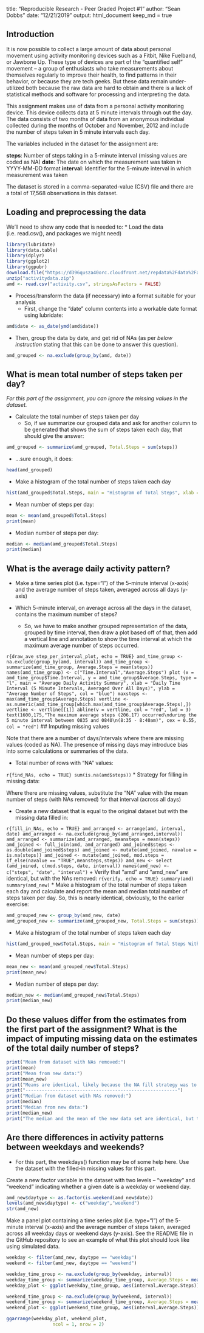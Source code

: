 title: "Reproducible Research - Peer Graded Project #1"
author: "Sean Dobbs"
date: "12/21/2019"
output: html_document
keep_md = true

## Introduction

It is now possible to collect a large amount of data about personal movement using activity monitoring devices such as a Fitbit, Nike Fuelband, or Jawbone Up. These type of devices are part of the “quantified self” movement – a group of enthusiasts who take measurements about themselves regularly to improve their health, to find patterns in their behavior, or because they are tech geeks. But these data remain under-utilized both because the raw data are hard to obtain and there is a lack of statistical methods and software for processing and interpreting the data.

This assignment makes use of data from a personal activity monitoring device. This device collects data at 5 minute intervals through out the day. The data consists of two months of data from an anonymous individual collected during the months of October and November, 2012 and include the number of steps taken in 5 minute intervals each day.

The variables included in the dataset for the assignment are:

**steps**: Number of steps taking in a 5-minute interval (missing values are coded as \color{red}{\verb|NA|}NA)
**date**: The date on which the measurement was taken in YYYY-MM-DD format
**interval**: Identifier for the 5-minute interval in which measurement was taken

The dataset is stored in a comma-separated-value (CSV) file and there are a total of 17,568 observations in this dataset.

## Loading and preprocessing the data

We'll need to show any code that is needed to:
* Load the data (i.e. read.csv(), and packages we might need)

```r
library(lubridate)
library(data.table)
library(dplyr)
library(ggplot2)
library(ggpubr)
download.file("https://d396qusza40orc.cloudfront.net/repdata%2Fdata%2Factivity.zip", destfile = "activitydata.zip")
unzip("activitydata.zip")
amd <- read.csv("activity.csv", stringsAsFactors = FALSE)
```
* Process/transform the data (if necessary) into a format suitable for your analysis
  + First, change the "date" column contents into a workable date format using lubridate:

```r
amd$date <- as_date(ymd(amd$date))
```
  + Then, group the data by date, and get rid of NAs (as per *below instruction* stating that this can be done to answer this question).

```r
amd_grouped <- na.exclude(group_by(amd, date))
```
## What is mean total number of steps taken per day?
*For this part of the assignment, you can ignore the missing values in the dataset.*

* Calculate the total number of steps taken per day
  + So, if we summarize our grouped data and ask for another column to be generated that shows the sum of steps taken each day, that should give the answer:

```r
amd_grouped <- summarize(amd_grouped, Total.Steps = sum(steps))
```
  + ...sure enough, it does:
```r
head(amd_grouped)
```

* Make a histogram of the total number of steps taken each day
```r
hist(amd_grouped$Total.Steps, main = "Histogram of Total Steps", xlab = "Total Number of Steps Taken", ylab = "Total Number of Days in Range", col = "brown")
```
* Mean number of steps per day:
```r
mean <- mean(amd_grouped$Total.Steps)
print(mean) 
```
* Median number of steps per day:
```r
median <- median(amd_grouped$Total.Steps)
print(median) 
```
## What is the average daily activity pattern?

* Make a time series plot (i.e. type="l") of the 5-minute interval (x-axis) and the average number of steps taken, averaged across all days (y-axis)

* Which 5-minute interval, on average across all the days in the dataset, contains the maximum number of steps?
  + So, we have to make another grouped representation of the data, grouped by time interval, then draw a plot based off of that, then add a vertical line and annotation to show the time interval at which the maximum average number of steps occurred.

```r{draw_ave step_per_interval_plot, echo = TRUE}
amd_time_group <- na.exclude(group_by(amd, interval))
amd_time_group <- summarize(amd_time_group, Average.Steps = mean(steps))
names(amd_time_group) <- c("Time.Interval","Average.Steps")
plot (x = amd_time_group$Time.Interval, y = amd_time_group$Average.Steps, type = "l", main = "Average Daily Activity Summary", xlab = "Daily Time Interval (5 Minute Intervals, Averaged Over All Days)", ylab = "Average Number of Steps", col = "blue")
maxsteps <- max(amd_time_group$Average.Steps)
vertline <- as.numeric(amd_time_group[which.max(amd_time_group$Average.Steps),])
vertline <- vertline[[1]]
abline(v = vertline, col = "red", lwd = 3)
text(1600,175,"The maximum average steps (206.17) occurred\nduring the 5 minute interval between 0835 and 0840\n(8:35 - 8:40am)", cex = 0.55, col = "red")
```
## Imputing missing values

Note that there are a number of days/intervals where there are missing values (coded as NA). The presence of missing days may introduce bias into some calculations or summaries of the data.

* Total number of rows with "NA" values:

```r{find_NAs, echo = TRUE}
sum(is.na(amd$steps))
```
* Strategy for filling in missing data:

Where there are missing values, substitute the "NA" value with the mean number of steps (with NAs removed) for that interval (across all days)

* Create a new dataset that is equal to the original dataset but with the missing data filled in:

```r{fill_in_NAs, echo = TRUE}
amd_arranged <- arrange(amd, interval, date)
amd_arranged <- na.exclude(group_by(amd_arranged,interval))
amd_arranged <- summarize(amd_arranged, meansteps = mean(steps))
amd_joined <- full_join(amd, amd_arranged)
amd_joined$steps <- as.double(amd_joined$steps)
amd_joined <- mutate(amd_joined, navalue = is.na(steps))
amd_joined <- mutate(amd_joined, mod.steps = if_else(navalue == "TRUE",meansteps,steps))
amd_new <- select (amd_joined, c(mod.steps, date, interval))
names(amd_new) <- c("steps", "date", "interval")
```
  + Verify that "amd" and "amd_new" are identical, but with the NAs removed:
```r{verify, echo = TRUE}
summary(amd)
summary(amd_new)
```
* Make a histogram of the total number of steps taken each day and calculate and report the mean and median total number of steps taken per day. So, this is nearly identical, obviously, to the earlier exercise:

```r
amd_grouped_new <- group_by(amd_new, date)
amd_grouped_new <- summarize(amd_grouped_new, Total.Steps = sum(steps))
```
* Make a histogram of the total number of steps taken each day
```r
hist(amd_grouped_new$Total.Steps, main = "Histogram of Total Steps With Missing Values Filled", xlab = "Total Number of Steps Taken", ylab = "Total Number of Days in Range", col = "green")
```
* Mean number of steps per day:
```r
mean_new <- mean(amd_grouped_new$Total.Steps)
print(mean_new) 
```
* Median number of steps per day:
```r
median_new <- median(amd_grouped_new$Total.Steps)
print(median_new) 
```

## Do these values differ from the estimates from the first part of the assignment? What is the impact of imputing missing data on the estimates of the total daily number of steps?

```r
print("Mean from dataset with NAs removed:")
print(mean)
print("Mean from new data:")
print(mean_new)
print("Means are identical, likely because the NA fill strategy was to use means of the data per interval that wasn't missing")
print("--------------------------------------------------------")
print("Median from dataset with NAs removed:")
print(median)
print("Median from new data:")
print(median_new)
print("The median and the mean of the new data set are identical, but the median ticked a bit higher with the new data set, as the addition of more values shifted the middle value to the right a bit")
```

## Are there differences in activity patterns between weekdays and weekends?

* For this part, the weekdays() function may be of some help here. Use the dataset with the filled-in missing values for this part.

Create a new factor variable in the dataset with two levels – “weekday” and “weekend” indicating whether a given date is a weekday or weekend day.

```r
amd_new$daytype <- as.factor(is.weekend(amd_new$date))
levels(amd_new$daytype) <- c("weekday","weekend")
str(amd_new)
```
Make a panel plot containing a time series plot (i.e. type="l") of the 5-minute interval (x-axis) and the average number of steps taken, averaged across all weekday days or weekend days (y-axis). See the README file in the GitHub repository to see an example of what this plot should look like using simulated data.

```r
weekday <- filter(amd_new, daytype == "weekday")
weekend <- filter(amd_new, daytype == "weekend")

weekday_time_group <- na.exclude(group_by(weekday, interval))
weekday_time_group <- summarize(weekday_time_group, Average.Steps = mean(steps))
weekday_plot <- ggplot(weekday_time_group, aes(interval,Average.Steps))+geom_line(col="blue")+ylim(0,250)+labs(title = "Activity Summary - Weekdays", x = "5 Minute Intervals, Averaged Over All Days", y = "Average Number of Steps")

weekend_time_group <- na.exclude(group_by(weekend, interval))
weekend_time_group <- summarize(weekend_time_group, Average.Steps = mean(steps))
weekend_plot <- ggplot(weekend_time_group, aes(interval,Average.Steps))+geom_line(col="orange")+ylim(0,250)+labs(title = "Activity Summary - Weekends", x = "5 Minute Intervals, Averaged Over All Days", y = "Average Number of Steps")

ggarrange(weekday_plot, weekend_plot, 
                 ncol = 1, nrow = 2)
```

